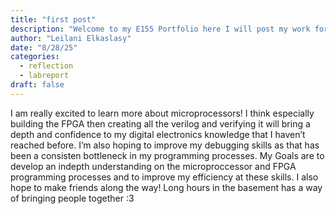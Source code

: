 ```yaml
---
title: "first post"
description: "Welcome to my E155 Portfolio here I will post my work for E155"
author: "Leilani Elkaslasy"
date: "8/28/25"
categories:
  - reflection
  - labreport
draft: false
---
```

I am really excited to learn more about microprocessors! I think especially building the FPGA then creating all the verilog and verifying it will bring a depth and confidence to my digital electronics knowledge that I haven't reached before. I'm also hoping to improve my debugging skills as that has been a consisten bottleneck in my programming processes. My Goals are to develop an indepth understanding on the microproccessor and FPGA programming processes and to improve my efficiency at these skills. I also hope to make friends along the way! Long hours in the basement has a way of bringing people together :3